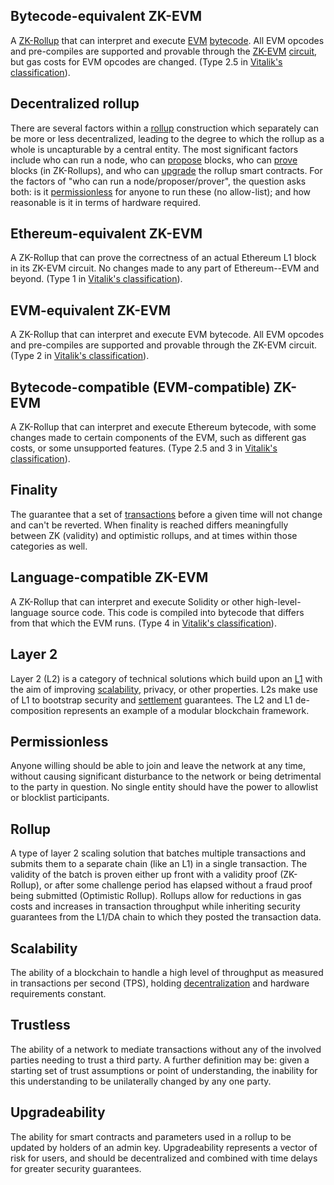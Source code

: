 
## Bytecode-equivalent ZK-EVM

A [ZK-Rollup](/rollup-glossary#zk-rollup) that can interpret and execute [EVM](/rollup-glossary#Ethereum-Virtual-Machine-(EVM)) [bytecode](/rollup-glossary#bytecode). All EVM opcodes and pre-compiles are supported and provable through the [ZK-EVM](/rollup-glossary#zk-evm) [circuit](/rollup-glossary#circuit), but gas costs for EVM opcodes are changed. (Type 2.5 in [Vitalik's classification](https://vitalik.ca/general/2022/08/04/zkevm.html)).

## Decentralized rollup

There are several factors within a [rollup](/rollup-glossary#rollup) construction which separately can be more or less decentralized, leading to the degree to which the rollup as a whole is uncapturable by a central entity. The most significant factors include who can run a node, who can [propose](#proposer) blocks, who can [prove](#prover) blocks (in ZK-Rollups), and who can [upgrade](#Upgradeability) the rollup smart contracts. For the factors of "who can run a node/proposer/prover", the question asks both: is it [permissionless](#permissionless) for anyone to run these (no allow-list); and how reasonable is it in terms of hardware required.

## Ethereum-equivalent ZK-EVM

A ZK-Rollup that can prove the correctness of an actual Ethereum L1 block in its ZK-EVM circuit. No changes made to any part of Ethereum--EVM and beyond. (Type 1 in [Vitalik's classification](https://vitalik.ca/general/2022/08/04/zkevm.html)).

## EVM-equivalent ZK-EVM

A ZK-Rollup that can interpret and execute EVM bytecode. All EVM opcodes and pre-compiles are supported and provable through the ZK-EVM circuit. (Type 2 in [Vitalik's classification](https://vitalik.ca/general/2022/08/04/zkevm.html)).

## Bytecode-compatible (EVM-compatible) ZK-EVM

A ZK-Rollup that can interpret and execute Ethereum bytecode, with some changes made to certain components of the EVM, such as different gas costs, or some unsupported features. (Type 2.5 and 3 in [Vitalik's classification](https://vitalik.ca/general/2022/08/04/zkevm.html)).

## Finality

The guarantee that a set of [transactions](/rollup-glossary#transaction) before a given time will not change and can't be reverted. When finality is reached differs meaningfully between ZK (validity) and optimistic rollups, and at times within those categories as well.

## Language-compatible ZK-EVM

A ZK-Rollup that can interpret and execute Solidity or other high-level-language source code. This code is compiled into bytecode that differs from that which the EVM runs. (Type 4 in [Vitalik's classification](https://vitalik.ca/general/2022/08/04/zkevm.html)).

## Layer 2

Layer 2 (L2) is a category of technical solutions which build upon an [L1](/rollup-glossary#layer-1) with the aim of improving [scalability](#scalability), privacy, or other properties. L2s make use of L1 to bootstrap security and [settlement](/rollup-glossary#settlement) guarantees. The L2 and L1 de-composition represents an example of a modular blockchain framework.

## Permissionless

Anyone willing should be able to join and leave the network at any time, without causing significant disturbance to the network or being detrimental to the party in question. No single entity should have the power to allowlist or blocklist participants.

## Rollup

A type of layer 2 scaling solution that batches multiple transactions and submits them to a separate chain (like an L1) in a single transaction. The validity of the batch is proven either up front with a validity proof (ZK-Rollup), or after some challenge period has elapsed without a fraud proof being submitted (Optimistic Rollup). Rollups allow for reductions in gas costs and increases in transaction throughput while inheriting security guarantees from the L1/DA chain to which they posted the transaction data.

## Scalability

The ability of a blockchain to handle a high level of throughput as measured in transactions per second (TPS), holding [decentralization](#decentralized-rollup) and hardware requirements constant.

## Trustless

The ability of a network to mediate transactions without any of the involved parties needing to trust a third party. A further definition may be: given a starting set of trust assumptions or point of understanding, the inability for this understanding to be unilaterally changed by any one party.

## Upgradeability

The ability for smart contracts and parameters used in a rollup to be updated by holders of an admin key. Upgradeability represents a vector of risk for users, and should be decentralized and combined with time delays for greater security guarantees.
